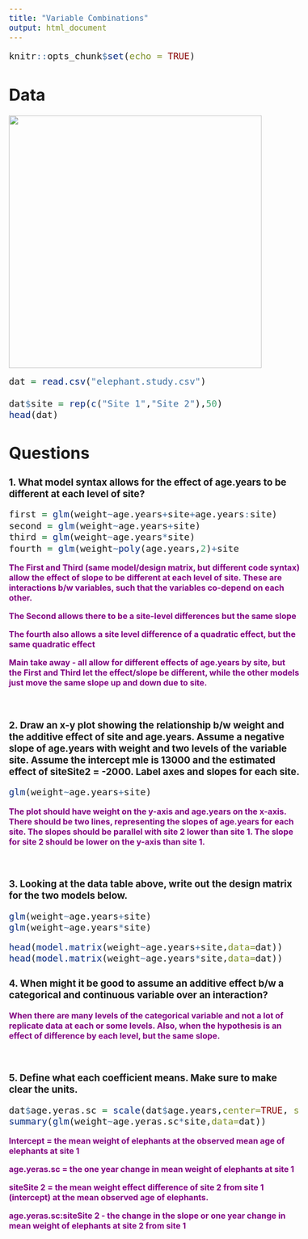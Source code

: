 ```yaml
---
title: "Variable Combinations"
output: html_document
---
```


<style type="text/css">

body, td {
   font-size: 16px;
}
code.r{
  font-size: 18px;
}
pre {
  font-size: 18px
}
</style>


```r
knitr::opts_chunk$set(echo = TRUE)
```

# Data

![](elephant.png){width=500}
```r
dat = read.csv("elephant.study.csv")

dat$site = rep(c("Site 1","Site 2"),50)
head(dat)

```

# Questions

### 1. What model syntax allows for the effect of age.years to be different at each level of  site?

```r
first = glm(weight~age.years+site+age.years:site)
second = glm(weight~age.years+site)
third = glm(weight~age.years*site)
fourth = glm(weight~poly(age.years,2)+site
```

<b><span style="color:purple">The First and Third (same model/design matrix, but different code syntax) allow the effect of slope to be different at each level of site. These are interactions b/w variables, such that the variables co-depend on each other. </span></b>

<b><span style="color:purple">The Second allows there to be a site-level differences but the same slope</span></b>

<b><span style="color:purple">The fourth also allows a site level difference of a quadratic effect, but the same quadratic effect</span></b>

<b><span style="color:purple">Main take away - all allow for different effects of age.years by site, but the First and Third let the effect/slope be different, while the other models just move the same slope up and down due to site.</span></b>

<br>

### 2. Draw an x-y plot showing the relationship b/w weight and the additive effect of site and age.years. Assume a negative slope of age.years with weight and two levels of the variable site. Assume the intercept mle is 13000 and the estimated effect of siteSite2 = -2000. Label axes and slopes for each site.

```r
glm(weight~age.years+site)
```

<b><span style="color:purple"> The plot should have weight on the y-axis and age.years on the x-axis. There should be two lines, representing the slopes of age.years for each site. The slopes should be parallel with site 2 lower than site 1. The slope for site 2 should be lower on the y-axis than site 1.
</span></b>

<br>

### 3. Looking at the data table above, write out the design matrix for the two models below.

```r
glm(weight~age.years+site)
glm(weight~age.years*site)
```


```r
head(model.matrix(weight~age.years+site,data=dat))
head(model.matrix(weight~age.years*site,data=dat))
```


### 4. When might it be good to assume an additive effect b/w a categorical and continuous variable over an interaction? 

<b><span style="color:purple"> When there are many levels of the categorical variable and not a lot of replicate data at each or some levels. Also, when the hypothesis is an effect of difference by each level, but the same slope.
</span></b>

<br>

### 5. Define what each coefficient means. Make sure to make clear the units.

```r
dat$age.yeras.sc = scale(dat$age.years,center=TRUE, scale=FALSE)
summary(glm(weight~age.yeras.sc*site,data=dat))
```

<b><span style="color:purple">Intercept = the mean weight of elephants at the observed mean age of elephants at site 1</span></b>

<b><span style="color:purple">age.yeras.sc = the one year change in mean weight of elephants at site 1</span></b>

<b><span style="color:purple">siteSite 2 = the mean weight effect difference of site 2 from site 1 (intercept) at the mean observed age of elephants.</span></b>

<b><span style="color:purple">age.yeras.sc:siteSite 2 - the change in the slope or one year change in mean weight of elephants at site 2 from site 1</span></b>

<br>
<br>